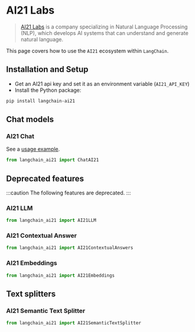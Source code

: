 # AI21 Labs

>[AI21 Labs](https://www.ai21.com/about) is a company specializing in Natural 
> Language Processing (NLP), which develops AI systems 
> that can understand and generate natural language.

This page covers how to use the `AI21` ecosystem within `LangChain`.

## Installation and Setup

- Get an AI21 api key and set it as an environment variable (`AI21_API_KEY`)
- Install the Python package:

```bash
pip install langchain-ai21
```

## Chat models

### AI21 Chat 

See a [usage example](/docs/integrations/chat/ai21).

```python
from langchain_ai21 import ChatAI21
```

## Deprecated features

:::caution The following features are deprecated. :::

### AI21 LLM

```python
from langchain_ai21 import AI21LLM
```

### AI21 Contextual Answer

```python
from langchain_ai21 import AI21ContextualAnswers
```

### AI21 Embeddings

```python
from langchain_ai21 import AI21Embeddings
```
## Text splitters

### AI21 Semantic Text Splitter

```python
from langchain_ai21 import AI21SemanticTextSplitter
```